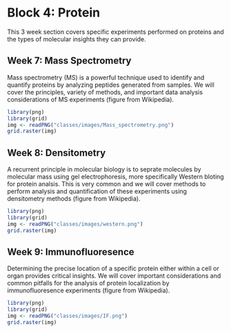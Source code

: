 # Block 4: Protein {#block-protein}


This 3 week section covers specific experiments performed on proteins and the types of molecular insights they can provide. 

## Week 7: Mass Spectrometry

Mass spectrometry (MS) is a powerful technique used to identify and quantify proteins by analyzing peptides generated from samples. We will cover the principles, variety of methods, and important data analysis considerations of MS experiments (figure from Wikipedia).  


```r
library(png)
library(grid)
img <- readPNG("classes/images/Mass_spectrometry.png")
grid.raster(img)
```

## Week 8: Densitometry

A recurrent principle in molecular biology is to seprate molecules by molecular mass using gel electrophoresis, more specifically Western bloting for protein analsis. This is very common and we will cover methods to perform analysis and quantification of these experiments using densitometry methods (figure from Wikipedia).

```r
library(png)
library(grid)
img <- readPNG("classes/images/western.png")
grid.raster(img)
```


## Week 9: Immunofluoresence

Determining the precise location of a specific protein either within a cell or organ provides critical insights. We will cover important considerations and common pitfalls for the analysis of protein localization by immunofluoresence experiments (figure from Wikipedia). 


```r
library(png)
library(grid)
img <- readPNG("classes/images/IF.png")
grid.raster(img)
```
